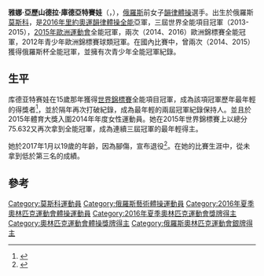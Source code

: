 {{NoteTA|G1=Sports}}
'''雅娜·亞歷山德拉·庫德亞特賽娃'''（{{lang-ru|Я́на Алексе́евна Кудря́вцева}}，{{bd|1997年|9月30日||}}），[[俄羅斯|俄羅斯]]前女子[[韻律體操|韻律體操]]選手。出生於俄羅斯[[莫斯科|莫斯科]]，是[[2016年夏季奥林匹克运动会|2016年里約奧運]][[2016年夏季奧林匹克運動會韻律體操女子個人全能比賽|韻律體操全能]]亞軍，三屆世界全能項目冠軍（2013-2015），[[2015年歐洲運動會|2015年歐洲運動會]]全能冠軍，兩次（2014、2016）歐洲錦標賽全能冠軍，2012年青少年歐洲錦標賽球類冠軍。在國內比賽中，曾兩次（2014、2015）獲得俄羅斯杯全能冠軍，並擁有次青少年全能冠軍紀錄。

== 生平 ==
库德亚特赛娃在15歲那年獲得[[世界韻律體操錦標賽|世界錦標賽]]全能項目冠軍，成為該項冠軍歷年最年輕的得獎者<ref name="Ria Novosti">{{cite web |title=Kudryavtseva Wins Individual Gold at Rhythmic Worlds |url=http://en.rian.ru/sports/20130830/183068324/Kudryavtseva-Wins-Individual-Gold-at-Rhythmic-Worlds.html |publisher=Ria Novosti |date=2013-08-30 |access-date=2017-02-01 |archive-date=2013-09-09 |archive-url=https://web.archive.org/web/20130909050207/http://en.rian.ru/sports/20130830/183068324/Kudryavtseva-Wins-Individual-Gold-at-Rhythmic-Worlds.html |dead-url=no }}</ref>，並於隔年再次打破紀錄，成為最年輕的兩屆冠軍紀錄保持人。並且於2015年體育大獎入圍2014年年度女性運動員。她在2015年世界錦標賽上以總分75.632又再次拿到全能冠軍，成為連續三屆冠軍的最年輕得主。

她於2017年1月以19歲的年齡，因為腳傷，宣布退役<ref>{{cite web|url=http://tass.ru/sport/3928549|script-title=ru:Российская гимнастка Кудрявцева подтвердила, что завершает карьеру|website=tass.ru|date=2017-01-10|access-date=2017-02-01|archive-date=2021-01-08|archive-url=https://web.archive.org/web/20210108122445/https://tass.ru/sport/3928549|dead-url=no}}</ref>。在她的比賽生涯中，從未拿到低於第三名的成績。

== 參考 ==
{{reflist}}

{{艺术体操世界锦标赛女子个人全能冠军}}

{{Authority control}}
{{DEFAULTSORT:Kudryavtseva, Yana}}
[[Category:莫斯科運動員|Category:莫斯科運動員]]
[[Category:俄羅斯藝術體操運動員|Category:俄羅斯藝術體操運動員]]
[[Category:2016年夏季奧林匹克運動會體操運動員|Category:2016年夏季奧林匹克運動會體操運動員]]
[[Category:2016年夏季奧林匹克運動會獎牌得主|Category:2016年夏季奧林匹克運動會獎牌得主]]
[[Category:奧林匹克運動會體操獎牌得主|Category:奧林匹克運動會體操獎牌得主]]
[[Category:俄羅斯奧林匹克運動會銀牌得主|Category:俄羅斯奧林匹克運動會銀牌得主]]
